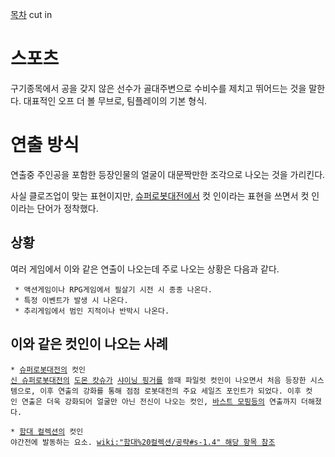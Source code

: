 [[목차]]
cut in
= 스포츠 =
구기종목에서 공을 갖지 않은 선수가 골대주변으로 수비수를 제치고 뛰어드는 것을 말한다. 대표적인 오프 더 볼 무브로, 팀플레이의 기본 형식.

= 연출 방식 =
연출중 주인공을 포함한 등장인물의 얼굴이 대문짝만한 조각으로 나오는 것을 가리킨다.

사실 클로즈업이 맞는 표현이지만, [[슈퍼로봇대전]]에서 컷 인이라는 표현을 쓰면서 컷 인이라는 단어가 정착했다.
== 상황 ==
여러 게임에서 이와 같은 연출이 나오는데 주로 나오는 상황은 다음과 같다.

  * 액션게임이나 RPG게임에서 필살기 시전 시 종종 나온다.
  * 특정 이벤트가 발생 시 나온다.
  * 추리게임에서 범인 지적이나 반박시 나온다.

== 이와 같은 컷인이 나오는 사례 ==
 * [[슈퍼로봇대전]]의 컷인
 [[신 슈퍼로봇대전]]의 [[도몬 캇슈]]가 [[샤이닝 핑거]]를 쓸때 파일럿 컷인이 나오면서 처음 등장한 시스템으로, 이후 연출의 강화를 통해 점점 로봇대전의 주요 세일즈 포인트가 되었다. 이후 컷인 연출은 더욱 강화되어 얼굴만 아닌 전신이 나오는 컷인, [[바스트 모핑]]등의 연출까지 더해졌다.

 * [[함대 컬렉션]]의 컷인
 야간전에 발동하는 요소. [[wiki:"함대%20컬렉션/공략#s-1.4" 해당 항목 참조]] 
